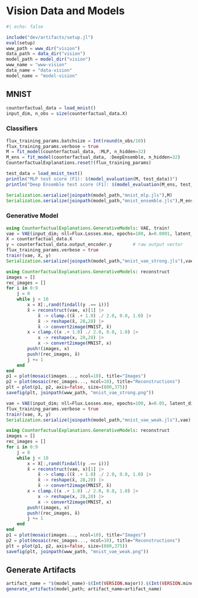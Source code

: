 # Vision Data and Models

```julia
#| echo: false

include("dev/artifacts/setup.jl")
eval(setup)
www_path = www_dir("vision")
data_path = data_dir("vision")
model_path = model_dir("vision")
www_name = "www-vision"
data_name = "data-vision"
model_name = "model-vision"
```

## MNIST 

```julia
counterfactual_data = load_mnist()
input_dim, n_obs = size(counterfactual_data.X)
```

### Classifiers

```julia
flux_training_params.batchsize = Int(round(n_obs/10))
flux_training_params.verbose = true
M = fit_model(counterfactual_data, :MLP, n_hidden=32)
M_ens = fit_model(counterfactual_data, :DeepEnsemble, n_hidden=32)
CounterfactualExplanations.reset!(flux_training_params)
```

```julia
test_data = load_mnist_test()
println("MLP test score (F1): $(model_evaluation(M, test_data))")
println("Deep Ensemble test score (F1): $(model_evaluation(M_ens, test_data))")
```

```julia
Serialization.serialize(joinpath(model_path,"mnist_mlp.jls"),M)
Serialization.serialize(joinpath(model_path,"mnist_ensemble.jls"),M_ens)
```

### Generative Model

```julia
using CounterfactualExplanations.GenerativeModels: VAE, train!
vae = VAE(input_dim; nll=Flux.Losses.mse, epochs=100, λ=0.0001, latent_dim=28, hidden_dim=50)
X = counterfactual_data.X
y = counterfactual_data.output_encoder.y        # raw output vector
flux_training_params.verbose = true
train!(vae, X, y)
Serialization.serialize(joinpath(model_path,"mnist_vae_strong.jls"),vae)
```

```julia
using CounterfactualExplanations.GenerativeModels: reconstruct
images = []
rec_images = []
for i in 0:9
    j = 0
    while j < 10
        x = X[:,rand(findall(y .== i))]
        x̂ = reconstruct(vae, x)[1] |> 
            x̂ -> clamp.((x̂ .+ 1.0) ./ 2.0, 0.0, 1.0) |>
            x̂ -> reshape(x̂, 28,28) |>
            x̂ -> convert2image(MNIST, x̂)
        x = clamp.((x .+ 1.0) ./ 2.0, 0.0, 1.0) |> 
            x -> reshape(x, 28,28) |>
            x -> convert2image(MNIST, x)
        push!(images, x)
        push!(rec_images, x̂)
        j += 1
    end
end
p1 = plot(mosaic(images..., ncol=10), title="Images")
p2 = plot(mosaic(rec_images..., ncol=10), title="Reconstructions")
plt = plot(p1, p2, axis=false, size=(800,375))
savefig(plt, joinpath(www_path, "mnist_vae_strong.png"))
```

```julia
vae = VAE(input_dim; nll=Flux.Losses.mse, epochs=100, λ=0.05, latent_dim=2, hidden_dim=10)
flux_training_params.verbose = true
train!(vae, X, y)
Serialization.serialize(joinpath(model_path,"mnist_vae_weak.jls"),vae)
```

```julia
using CounterfactualExplanations.GenerativeModels: reconstruct
images = []
rec_images = []
for i in 0:9
    j = 0
    while j < 10
        x = X[:,rand(findall(y .== i))]
        x̂ = reconstruct(vae, x)[1] |> 
            x̂ -> clamp.((x̂ .+ 1.0) ./ 2.0, 0.0, 1.0) |>
            x̂ -> reshape(x̂, 28,28) |>
            x̂ -> convert2image(MNIST, x̂)
        x = clamp.((x .+ 1.0) ./ 2.0, 0.0, 1.0) |> 
            x -> reshape(x, 28,28) |>
            x -> convert2image(MNIST, x)
        push!(images, x)
        push!(rec_images, x̂)
        j += 1
    end
end
p1 = plot(mosaic(images..., ncol=10), title="Images")
p2 = plot(mosaic(rec_images..., ncol=10), title="Reconstructions")
plt = plot(p1, p2, axis=false, size=(800,375))
savefig(plt, joinpath(www_path, "mnist_vae_weak.png"))
```

## Generate Artifacts

```julia
artifact_name = "$(model_name)-$(Int(VERSION.major)).$(Int(VERSION.minor))"
generate_artifacts(model_path; artifact_name=artifact_name)
```

